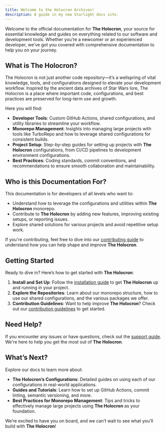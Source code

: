 ```yaml
---
title: Welcome to the Holocron Archives!
description: A guide in my new Starlight docs site.
---
```


Welcome to the official documentation for **The Holocron**, your source for essential knowledge and guides on everything related to our software and development tools. Whether you’re a newcomer or an experienced developer, we’ve got you covered with comprehensive documentation to help you on your journey.

## What is The Holocron?

The Holocron is not just another code repository—it’s a wellspring of vital knowledge, tools, and configurations designed to elevate your development workflow. Inspired by the ancient data archives of Star Wars lore, The Holocron is a place where important code, configurations, and best practices are preserved for long-term use and growth.

Here you will find:

- **Developer Tools**: Custom GitHub Actions, shared configurations, and utility libraries to streamline your workflow.
- **Monorepo Management**: Insights into managing large projects with tools like TurboRepo and how to leverage shared configurations for consistent builds.
- **Project Setup**: Step-by-step guides for setting up projects with **The Holocron** configurations, from CI/CD pipelines to development environment configurations.
- **Best Practices**: Coding standards, commit conventions, and recommendations to ensure smooth collaboration and maintainability.

## Who is this Documentation For?

This documentation is for developers of all levels who want to:

- Understand how to leverage the configurations and utilities within **The Holocron** monorepo.
- Contribute to **The Holocron** by adding new features, improving existing setups, or reporting issues.
- Explore shared solutions for various projects and avoid repetitive setup work.

If you're contributing, feel free to dive into our [contributing guide](../contributing/) to understand how you can help shape and improve **The Holocron**.

## Getting Started

Ready to dive in? Here’s how to get started with **The Holocron**:

1. **Install and Set Up**: Follow the [installation guide](../maintaining/working-with-the-code) to get **The Holocron** up and running in your project.
2. **Explore the Repositories**: Learn about our monorepo structure, how to use our shared configurations, and the various packages we offer.
3. **Contribution Guidelines**: Want to help improve **The Holocron**? Check out our [contribution guidelines](../contributing/) to get started.

## Need Help?

If you encounter any issues or have questions, check out the [support guide](../guides/support). We're here to help you get the most out of **The Holocron**.

## What’s Next?

Explore our docs to learn more about:

- **The Holocron’s Configurations**: Detailed guides on using each of our configurations in real-world applications.
- **Guides and Tutorials**: Learn how to set up GitHub Actions, commit linting, semantic versioning, and more.
- **Best Practices for Monorepo Management**: Tips and tricks to effectively manage large projects using **The Holocron** as your foundation.

We’re excited to have you on board, and we can’t wait to see what you’ll build with **The Holocron**!

